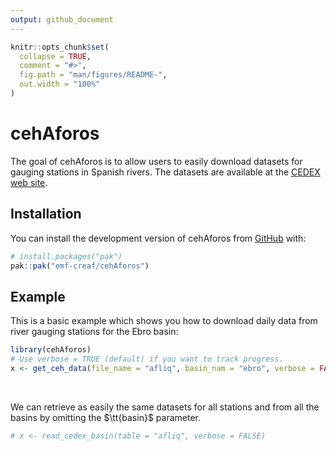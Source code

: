 ```yaml
---
output: github_document
---
```


<!-- README.md is generated from README.Rmd. Please edit that file -->

```r
knitr::opts_chunk$set(
  collapse = TRUE,
  comment = "#>",
  fig.path = "man/figures/README-",
  out.width = "100%"
)
```

# cehAforos

<!-- badges: start -->
<!-- badges: end -->

The goal of cehAforos is to allow users to easily download datasets for gauging stations in Spanish rivers. The datasets are available at the [CEDEX web site](https://ceh.cedex.es/anuarioaforos/demarcaciones.asp). 

## Installation

You can install the development version of cehAforos from [GitHub](https://github.com/) with:

```r
# install.packages("pak")
pak::pak("emf-creaf/cehAforos")
```

## Example

This is a basic example which shows you how to download daily data from river gauging stations for the Ebro basin:

```r
library(cehAforos)
# Use verbose = TRUE (default) if you want to track progress.
x <- get_ceh_data(file_name = "afliq", basin_nam = "ebro", verbose = FALSE)
```

<br>

We can retrieve as easily the same datasets for all stations and from all the basins by omitting the $\tt{basin}$ parameter.

```r
# x <- read_cedex_basin(table = "afliq", verbose = FALSE)
```

